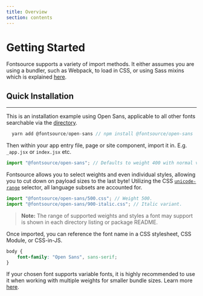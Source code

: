 ```yaml
---
title: Overview
section: contents
---
```


# Getting Started

Fontsource supports a variety of import methods. It either assumes you are using a bundler, such as Webpack, to load in CSS, or using Sass mixins which is explained [here](/docs/sass/mixins).

## Quick Installation

---

This is an installation example using Open Sans, applicable to all other fonts searchable via the [directory](/fonts).

```js
  yarn add @fontsource/open-sans // npm install @fontsource/open-sans
```

Then within your app entry file, page or site component, import it in. E.g. `_app.jsx` or `index.jsx` etc.

```jsx
import "@fontsource/open-sans"; // Defaults to weight 400 with normal variant.
```

Fontsource allows you to select weights and even individual styles, allowing you to cut down on payload sizes to the last byte! Utilizing the CSS [`unicode-range`](https://developer.mozilla.org/en-US/docs/Web/CSS/@font-face/unicode-range) selector, all language subsets are accounted for.

```jsx
import "@fontsource/open-sans/500.css"; // Weight 500.
import "@fontsource/open-sans/900-italic.css"; // Italic variant.
```

> **Note:** The range of supported weights and styles a font may support is shown in each directory listing or package README.

Once imported, you can reference the font name in a CSS stylesheet, CSS Module, or CSS-in-JS.

```css
body {
	font-family: "Open Sans", sans-serif;
}
```

If your chosen font supports variable fonts, it is highly recommended to use it when working with multiple weights for smaller bundle sizes. Learn more [here](/docs/variable-fonts).

